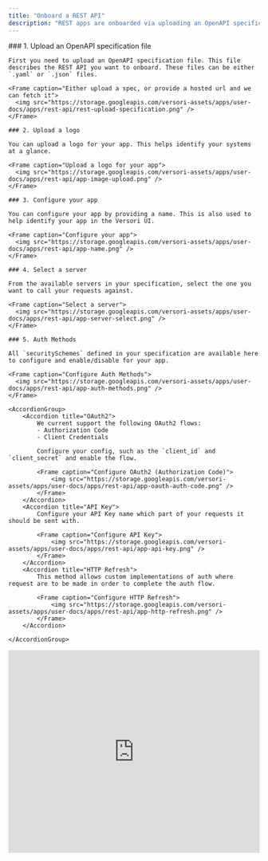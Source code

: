 ```yaml
---
title: "Onboard a REST API"
description: "REST apps are onboarded via uploading an OpenAPI specification file."
---
```


<Tabs>
  <Tab title="Documentation">
    ### 1. Upload an OpenAPI specification file

    First you need to upload an OpenAPI specification file. This file describes the REST API you want to onboard. These files can be either `.yaml` or `.json` files.

    <Frame caption="Either upload a spec, or provide a hosted url and we can fetch it">
      <img src="https://storage.googleapis.com/versori-assets/apps/user-docs/apps/rest-api/rest-upload-specification.png" />
    </Frame>

    ### 2. Upload a logo

    You can upload a logo for your app. This helps identify your systems at a glance.

    <Frame caption="Upload a logo for your app">
      <img src="https://storage.googleapis.com/versori-assets/apps/user-docs/apps/rest-api/app-image-upload.png" />
    </Frame>

    ### 3. Configure your app

    You can configure your app by providing a name. This is also used to help identify your app in the Versori UI.

    <Frame caption="Configure your app">
      <img src="https://storage.googleapis.com/versori-assets/apps/user-docs/apps/rest-api/app-name.png" />
    </Frame>

    ### 4. Select a server

    From the available servers in your specification, select the one you want to call your requests against.

    <Frame caption="Select a server">
      <img src="https://storage.googleapis.com/versori-assets/apps/user-docs/apps/rest-api/app-server-select.png" />
    </Frame>

    ### 5. Auth Methods

    All `securitySchemes` defined in your specification are available here to configure and enable/disable for your app.

    <Frame caption="Configure Auth Methods">
      <img src="https://storage.googleapis.com/versori-assets/apps/user-docs/apps/rest-api/app-auth-methods.png" />
    </Frame>

    <AccordionGroup>
        <Accordion title="OAuth2">
            We current support the following OAuth2 flows:
            - Authorization Code
            - Client Credentials

            Configure your config, such as the `client_id` and `client_secret` and enable the flow.

            <Frame caption="Configure OAuth2 (Authorization Code)">
                <img src="https://storage.googleapis.com/versori-assets/apps/user-docs/apps/rest-api/app-oauth-auth-code.png" />
            </Frame>
        </Accordion>
        <Accordion title="API Key">
            Configure your API Key name which part of your requests it should be sent with.

            <Frame caption="Configure API Key">
                <img src="https://storage.googleapis.com/versori-assets/apps/user-docs/apps/rest-api/app-api-key.png" />
            </Frame>
        </Accordion>
        <Accordion title="HTTP Refresh">
            This method allows custom implementations of auth where request are to be made in order to complete the auth flow.

            <Frame caption="Configure HTTP Refresh">
                <img src="https://storage.googleapis.com/versori-assets/apps/user-docs/apps/rest-api/app-http-refresh.png" />
            </Frame>
        </Accordion>

    </AccordionGroup>

  </Tab>
  <Tab title="Video Guide">
    <iframe
      width="100%"
      height="407"
      src="https://www.youtube.com/embed/geFRpJtcf-4"
      title="YouTube video player"
      frameborder="0"
      allow="accelerometer; autoplay; clipboard-write; encrypted-media; gyroscope; picture-in-picture"
      allowfullscreen
    ></iframe>
  </Tab>
</Tabs>
